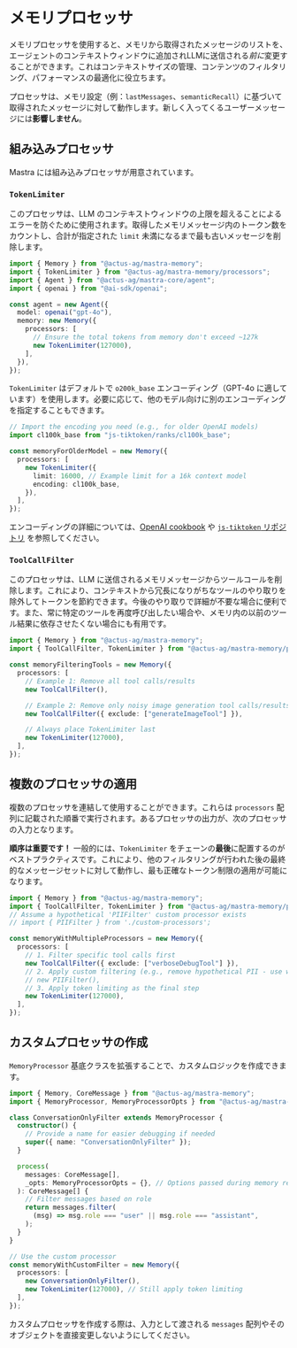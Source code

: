# メモリプロセッサ

メモリプロセッサを使用すると、メモリから取得されたメッセージのリストを、エージェントのコンテキストウィンドウに追加されLLMに送信される*前に*変更することができます。これはコンテキストサイズの管理、コンテンツのフィルタリング、パフォーマンスの最適化に役立ちます。

プロセッサは、メモリ設定（例：`lastMessages`、`semanticRecall`）に基づいて取得されたメッセージに対して動作します。新しく入ってくるユーザーメッセージには**影響しません**。

## 組み込みプロセッサ

Mastra には組み込みプロセッサが用意されています。

### `TokenLimiter`

このプロセッサは、LLM のコンテキストウィンドウの上限を超えることによるエラーを防ぐために使用されます。取得したメモリメッセージ内のトークン数をカウントし、合計が指定された `limit` 未満になるまで最も古いメッセージを削除します。

```typescript copy showLineNumbers {9-12}
import { Memory } from "@actus-ag/mastra-memory";
import { TokenLimiter } from "@actus-ag/mastra-memory/processors";
import { Agent } from "@actus-ag/mastra-core/agent";
import { openai } from "@ai-sdk/openai";

const agent = new Agent({
  model: openai("gpt-4o"),
  memory: new Memory({
    processors: [
      // Ensure the total tokens from memory don't exceed ~127k
      new TokenLimiter(127000),
    ],
  }),
});
```

`TokenLimiter` はデフォルトで `o200k_base` エンコーディング（GPT-4o に適しています）を使用します。必要に応じて、他のモデル向けに別のエンコーディングを指定することもできます。

```typescript copy showLineNumbers {6-9}
// Import the encoding you need (e.g., for older OpenAI models)
import cl100k_base from "js-tiktoken/ranks/cl100k_base";

const memoryForOlderModel = new Memory({
  processors: [
    new TokenLimiter({
      limit: 16000, // Example limit for a 16k context model
      encoding: cl100k_base,
    }),
  ],
});
```

エンコーディングの詳細については、[OpenAI cookbook](https://cookbook.openai.com/examples/how_to_count_tokens_with_tiktoken#encodings) や [`js-tiktoken` リポジトリ](https://github.com/dqbd/tiktoken) を参照してください。

### `ToolCallFilter`

このプロセッサは、LLM に送信されるメモリメッセージからツールコールを削除します。これにより、コンテキストから冗長になりがちなツールのやり取りを除外してトークンを節約できます。今後のやり取りで詳細が不要な場合に便利です。また、常に特定のツールを再度呼び出したい場合や、メモリ内の以前のツール結果に依存させたくない場合にも有用です。

```typescript copy showLineNumbers {5-14}
import { Memory } from "@actus-ag/mastra-memory";
import { ToolCallFilter, TokenLimiter } from "@actus-ag/mastra-memory/processors";

const memoryFilteringTools = new Memory({
  processors: [
    // Example 1: Remove all tool calls/results
    new ToolCallFilter(),

    // Example 2: Remove only noisy image generation tool calls/results
    new ToolCallFilter({ exclude: ["generateImageTool"] }),

    // Always place TokenLimiter last
    new TokenLimiter(127000),
  ],
});
```

## 複数のプロセッサの適用

複数のプロセッサを連結して使用することができます。これらは `processors` 配列に記載された順番で実行されます。あるプロセッサの出力が、次のプロセッサの入力となります。

**順序は重要です！** 一般的には、`TokenLimiter` をチェーンの**最後**に配置するのがベストプラクティスです。これにより、他のフィルタリングが行われた後の最終的なメッセージセットに対して動作し、最も正確なトークン制限の適用が可能になります。

```typescript copy showLineNumbers {7-14}
import { Memory } from "@actus-ag/mastra-memory";
import { ToolCallFilter, TokenLimiter } from "@actus-ag/mastra-memory/processors";
// Assume a hypothetical 'PIIFilter' custom processor exists
// import { PIIFilter } from './custom-processors';

const memoryWithMultipleProcessors = new Memory({
  processors: [
    // 1. Filter specific tool calls first
    new ToolCallFilter({ exclude: ["verboseDebugTool"] }),
    // 2. Apply custom filtering (e.g., remove hypothetical PII - use with caution)
    // new PIIFilter(),
    // 3. Apply token limiting as the final step
    new TokenLimiter(127000),
  ],
});
```

## カスタムプロセッサの作成

`MemoryProcessor` 基底クラスを拡張することで、カスタムロジックを作成できます。

```typescript copy showLineNumbers {4-19,23-26}
import { Memory, CoreMessage } from "@actus-ag/mastra-memory";
import { MemoryProcessor, MemoryProcessorOpts } from "@actus-ag/mastra-core/memory";

class ConversationOnlyFilter extends MemoryProcessor {
  constructor() {
    // Provide a name for easier debugging if needed
    super({ name: "ConversationOnlyFilter" });
  }

  process(
    messages: CoreMessage[],
    _opts: MemoryProcessorOpts = {}, // Options passed during memory retrieval, rarely needed here
  ): CoreMessage[] {
    // Filter messages based on role
    return messages.filter(
      (msg) => msg.role === "user" || msg.role === "assistant",
    );
  }
}

// Use the custom processor
const memoryWithCustomFilter = new Memory({
  processors: [
    new ConversationOnlyFilter(),
    new TokenLimiter(127000), // Still apply token limiting
  ],
});
```

カスタムプロセッサを作成する際は、入力として渡される `messages` 配列やそのオブジェクトを直接変更しないようにしてください。
